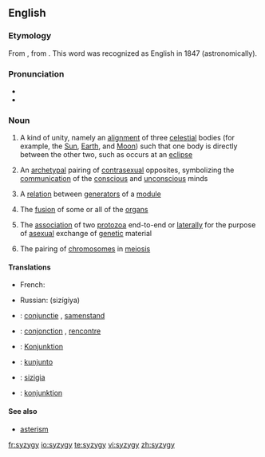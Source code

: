 {{was wotd|2006|January|28}}
==English==

===Etymology===
From {{etyl|LL.}} {{term|syzygia||lang=la|conjunction}}, from {{etyl|grc|en}} {{term|σύζυγος||tr=syzygos|lang=grc|yoked together}}. This word was recognized as English in 1847 (astronomically).

===Pronunciation===
* {{SAMPA|/"sIz.IdZi/}}
* {{IPA|/'sɪz.ɪdʒi/}}

===Noun===
{{wikipedia}}
{{en-noun|syzyg|ies}}

# {{context|astronomy|astrology}} A kind of unity, namely an [[alignment]] of three [[celestial]] bodies (for example, the [[Sun]], [[Earth]], and [[Moon]]) such that one body is directly between the other two, such as occurs at an [[eclipse]]
# {{psychology}} An [[archetypal]] pairing of [[contrasexual]] opposites, symbolizing the [[communication]] of the [[conscious]] and [[unconscious]] minds
# {{mathematics}} A [[relation]] between [[generator|generators]] of a [[module]]
# {{medicine}} The [[fusion]] of some or all of the [[organs]]
# {{zoology}} The [[association]] of two [[protozoa]] end-to-end or [[laterally]] for the purpose of [[asexual]] exchange of [[genetic]] material
# {{zoology}} The pairing of [[chromosome|chromosomes]] in [[meiosis]]

====Translations====
{{trans-top|astronomical conjunction}}
* French: {{t|fr|syzygie|f}}
{{trans-mid}}
* Russian: {{t+|ru|сизигия|f}} (sizígiya)
{{trans-bottom}}

{{checktrans-top}}
* {{ttbc|Dutch}}: [[conjunctie]] {{f}}, [[samenstand]] {{m}}
* {{ttbc|French}}: [[conjonction]] {{f}}, [[rencontre]] {{m}}
* {{ttbc|German}}: [[Konjunktion]] {{f}}
{{checktrans-mid}}
* {{ttbc|Ido}}: [[kunjunto]]
* {{ttbc|Italian}}: [[sizigia]] {{f}}
* {{ttbc|Swedish}}: [[konjunktion]] {{c}}
{{checktrans-bottom}}

====See also====
* [[asterism]]

[[fr:syzygy]]
[[io:syzygy]]
[[te:syzygy]]
[[vi:syzygy]]
[[zh:syzygy]]